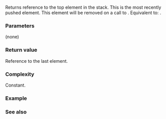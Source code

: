 {{cpp/container/stack/title|top}}
{{cpp/container/stack/navbar}}
{{dcl begin}}
{{dcl|num=1|
reference top();
}}
{{dcl|num=2|
const_reference top() const;
}}
{{dcl end}}

Returns reference to the top element in the stack. This is the most recently pushed element. This element will be removed on a call to {{lc|pop()}}. Equivalent to: {{box|{{rlpt|/#Member objects|c}}{{c/core|.back()}}}}.

===Parameters===
(none)

===Return value===
Reference to the last element.

===Complexity===
Constant.

===Example===
{{example
|code=
#include &lt;iostream&gt;
#include &lt;stack&gt;

void reportStackSize(const std::stack&lt;int&gt;&amp; s)
{
    std::cout &lt;&lt; s.size() &lt;&lt; " elements on stack\n";
}

void reportStackTop(const std::stack&lt;int&gt;&amp; s)
{
    // Leaves element on stack
    std::cout &lt;&lt; "Top element: " &lt;&lt; s.top() &lt;&lt; '\n';
}
 
int main()
{
    std::stack&lt;int&gt; s;
    s.push(2);
    s.push(6);
    s.push(51);
    
    reportStackSize(s);
    reportStackTop(s);
    
    reportStackSize(s);
    s.pop();
    
    reportStackSize(s);
    reportStackTop(s);
}
|output=
3 elements on stack
Top element: 51
3 elements on stack
2 elements on stack
Top element: 6
}}

===See also===
{{dsc begin}}
{{dsc inc|cpp/container/dsc push|stack}}
{{dsc inc|cpp/container/dsc pop|stack}}
{{dsc end}}

{{langlinks|cs|de|es|fr|it|ja|pl|pt|ru|tr|zh}}